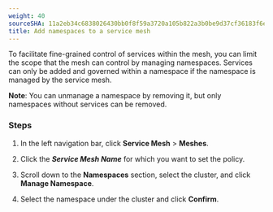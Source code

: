```yaml
---
weight: 40
sourceSHA: 11a2eb34c6838026430bb0f8f59a3720a105b822a3b0be9d37cf36183f6ef38f
title: Add namespaces to a service mesh
---
```


To facilitate fine-grained control of services within the mesh, you can limit the scope that the mesh can control by managing namespaces. Services can only be added and governed within a namespace if the namespace is managed by the service mesh.

**Note**: You can unmanage a namespace by removing it, but only namespaces without services can be removed.

### Steps

1. In the left navigation bar, click **Service Mesh** > **Meshes**.

2. Click the ***Service Mesh Name*** for which you want to set the policy.

3. Scroll down to the **Namespaces** section, select the cluster, and click **Manage Namespace**.

4. Select the namespace under the cluster and click **Confirm**.

